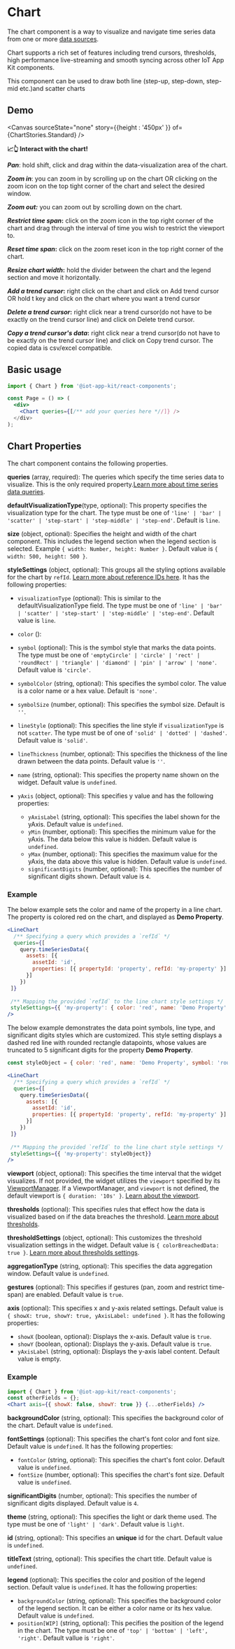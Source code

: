 

<Meta of={ChartStories} />

# Chart

The chart component is a way to visualize and navigate time series data from one or more [data sources](/docs/core-datasources--docs).

Chart supports a rich set of features including trend cursors, thresholds, high performance live-streaming and smooth syncing across other IoT App Kit components.

This component can be used to draw both line (step-up, step-down, step-mid etc.)and scatter charts

## Demo

<Canvas sourceState="none"  story={{height : '450px' }}  of={ChartStories.Standard} />

**📈👆 Interact with the chart!**

**_Pan_**: hold shift, click and drag within the data-visualization area of the chart.

**_Zoom in_**: you can zoom in by scrolling up on the chart OR clicking on the zoom icon on the top tight corner of the chart and select the desired window.

**_Zoom out:_** you can zoom out by scrolling down on the chart.

**_Restrict time span_:** click on the zoom icon in the top right corner of the chart and drag through the interval of time you wish to restrict the viewport to.

**_Reset time span_:** click on the zoom reset icon in the top right corner of the chart.

**_Resize chart width_:** hold the divider between the chart and the legend section and move it horizontally.

**_Add a trend cursor_:** right click on the chart and click on Add trend cursor OR hold t key and click on the chart where you want a trend cursor

**_Delete a trend cursor_:** right click near a trend cursor(do not have to be exactly on the trend cursor line) and click on Delete trend cursor.

**_Copy a trend cursor's data_:** right click near a trend cursor(do not have to be exactly on the trend cursor line) and click on Copy trend cursor. The copied data is csv/excel compatible.

## Basic usage


```jsx
import { Chart } from '@iot-app-kit/react-components';

const Page = () => (
  <div>
    <Chart queries={[/** add your queries here *//]} />
  </div>
);
```

## Chart Properties

The chart component contains the following properties.


**queries** (array, required): The queries which specify the time series data to visualize. 
This is the only required property.[Learn more about time series data queries](/docs/core-time-series-data--docs).

**defaultVisualizationType**(type, optional): This property specifies the visualization type for the chart.
The type must be one of `'line' | 'bar' | 'scatter' | 'step-start' | 'step-middle' | 'step-end'`. Default is `line`.

**size** (object, optional): Specifies the height and width of the chart component. 
This includes the legend section when the legend section is selected. Example `{ width: Number, height: Number }`.
Default value is `{ width: 500, height: 500 }`.

**styleSettings** (object, optional): This groups all the styling options available for the chart by `refId`. 
[Learn more about reference IDs here](/docs/core-styles--docs). It has the following properties:

  * `visualizationType` (optional): This is similar to the defaultVisualizationType field. 
  The type must be one of `'line' | 'bar' | 'scatter' | 'step-start' | 'step-middle' | 'step-end'`. Default value is `line`.

  * `color` ():

  * `symbol` (optional): This is the symbol style that marks the data points. The type must be one of 
  `'emptyCircle' | 'circle' | 'rect' | 'roundRect' | 'triangle' | 'diamond' | 'pin' | 'arrow' | 'none'`. Default value is `'circle'`.

  * `symbolColor` (string, optional): This specifies the symbol color. The value is a color name or a hex value. Default is `'none'`. 

  * `symbolSize` (number, optional): This specifies the symbol size. Default is `''`.

  * `lineStyle` (optional): This specifies the line style if `visualizationType` is not `scatter`. The type must be of
   one of `'solid' | 'dotted' | 'dashed'`. Default value is `'solid'`.

  * `lineThickness` (number, optional): This specifies the thickness of the line drawn between the data points. Default value is `''`.

  * `name` (string, optional): This specifies the property name shown on the widget. Default value is  `undefined`.

  * `yAxis` (object, optional): This specifies y value and has the following properties:

      * `yAxisLabel` (string, optional): This specifies the label shown for the yAxis. Default value is `undefined`.
      * `yMin` (number, optional): This specifies the minimum value for the yAxis. The data below this value is hidden. Default value is `undefined`.
      * `yMax` (number, optional): This specifies the maximum value for the yAxis, the data above this value is hidden. Default value is `undefined`.
      * `significantDigits` (number, optional): This specifies the number of significant digits shown. Default value is `4`.

### Example 

The below example sets the color and name of the property in a line chart. The property is colored red on the chart,
 and displayed as **Demo Property**.

```jsx
<LineChart
  /** Specifying a query which provides a `refId` */
  queries={[
    query.timeSeriesData({ 
      assets: [{
        assetId: 'id', 
        properties: [{ propertyId: 'property', refId: 'my-property' }]
      }]
    })
 ]}
 
 /** Mapping the provided `refId` to the line chart style settings */
 styleSettings={{ 'my-property': { color: 'red', name: 'Demo Property' }}}
/>
```

The below example demonstrates the data point symbols, line type, and significant digits styles which are customized. 
This style setting displays a dashed red line with rounded rectangle datapoints, whose values are truncated to 5 significant digits 
for the property **Demo Property**.

```jsx
const styleObject = { color: 'red', name: 'Demo Property', symbol: 'roundRect', lineStyle: 'dashed', significantDigits: 5 }

<LineChart
  /** Specifying a query which provides a `refId` */
  queries={[
    query.timeSeriesData({ 
      assets: [{
        assetId: 'id', 
        properties: [{ propertyId: 'property', refId: 'my-property' }]
      }]
    })
 ]}
 
 /** Mapping the provided `refId` to the line chart style settings */
 styleSettings={{ 'my-property': styleObject}}
/>
```

**viewport** (object, optional): This specifies the time interval that the widget visualizes. If not provided, the widget
    utilizes the `viewport` specified by its [ViewportManager](/docs/components-viewportmanager--docs). If a
    ViewportManager, and `viewport` is not defined, the default viewport is `{ duration: '10s' }`. [Learn about the viewport](/docs/core-viewport--docs).

**thresholds** (optional): This specifies rules that effect how the data is visualized based on if the data breaches the threshold. [Learn more about thresholds](/docs/core-thresholds--docs#thresholds).

**thresholdSettings** (object, optional): This customizes the threshold visualization settings in the widget. 
    Default value is `{ colorBreachedData: true }`. [Learn more about thresholds settings](/docs/core-thresholds--docs#thresholdsettings).
 
**aggregationType** (string, optional): This specifies the data aggregation window. Default value is `undefined`.

**gestures** (optional): This specifies if gestures (pan, zoom and restrict time-span) are enabled. Default value is `true`.

**axis** (optional): This specifies x and y-axis related settings. Default value is `{ showX: true, showY: true, yAxisLabel: undefined }`. It has the following properties:

  * `showX` (boolean, optional): Displays the x-axis. Default value is `true`.
  * `showY` (boolean, optional): Displays the y-axis. Default value is `true`.
  * `yAxisLabel` (string, optional): Displays the y-axis label content. Default value is empty.

### Example 
```jsx
import { Chart } from '@iot-app-kit/react-components';
const otherFields = {};
<Chart axis={{ showX: false, showY: true }} {...otherFields} />
```

**backgroundColor** (string, optional): This specifies the background color of the chart. Default value is `undefined`.

**fontSettings** (optional): This specifies the chart's font color and font size. Default value is `undefined`. It has the following properties:

  * `fontColor` (string, optional): This specifies the chart's font color. Default value is `undefined`.
  * `fontSize` (number, optional): This specifies the chart's font size. Default value is `undefined`.

**significantDigits** (number, optional): This specifies the number of significant digits displayed. Default value is `4`.

**theme** (string, optional): This specifies the light or dark theme used. The type must be one of `'light' | 'dark'`.
 Default value is `light`. 

**id** (string, optional): This specifies an **unique** id for the chart. Default value is `undefined`.

**titleText** (string, optional): This specifies the chart title. Default value is `undefined`.

**legend** (optional): This specifies the color and position of the legend section. Default value is `undefined`. It has the following properties:

  * `backgroundColor` (string, optional): This specifies the background color of the legend section. 
    It can be either a color name or its hex value. Default value is `undefined`.
  * `position[WIP]` (string, optional): This pecifies the position of the legend in the chart. The type must be 
    one of `'top' | 'bottom' | 'left', 'right'`. Default vallue is `'right'`.